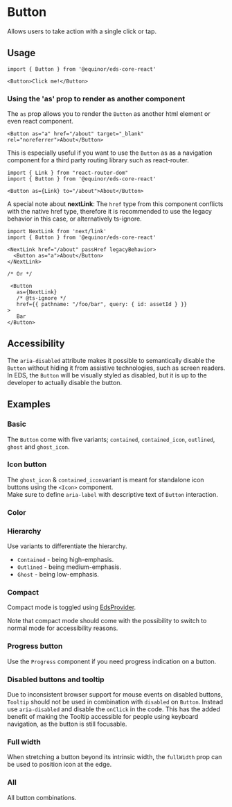 

# Button 
Allows users to take action with a single click or tap.

<Links 
ariaUrl="https://www.w3.org/WAI/ARIA/apg/patterns/button/" 
figmaUrl="https://www.figma.com/file/0bGXR2sCwMVSDNyyzu5BXrO5/UI%E2%80%94User-Interface?node-id=17394%3A47297" 
documentationUrl="https://eds.equinor.com/0b0c666ab/p/83185a-button/b/86826a"
sourceUrl="https://github.com/equinor/design-system/tree/develop/packages/eds-core-react/src/components/Button"
npmUrl="https://www.npmjs.com/package/@equinor/eds-core-react/"
/>

<Primary />
<Controls />
<Source />


## Usage

```tsx
import { Button } from '@equinor/eds-core-react'

<Button>Click me!</Button>
```

### Using the 'as' prop to render as another component

The `as` prop allows you to render the `Button` as another html element or even react component. 

```tsx
<Button as="a" href="/about" target="_blank" rel="noreferrer">About</Button>
```
This is especially useful if you want to use the `Button` as as a navigation component for a third party routing library such as react-router.

```tsx
import { Link } from "react-router-dom"
import { Button } from '@equinor/eds-core-react'

<Button as={Link} to="/about">About</Button>
```
A special note about **nextLink**: The `href` type from this component conflicts with the native href type, therefore it is recommended to use the legacy behavior in this case, or alternatively ts-ignore.
```tsx
import NextLink from 'next/link'
import { Button } from '@equinor/eds-core-react'

<NextLink href="/about" passHref legacyBehavior>
  <Button as="a">About</Button>
</NextLink>

/* Or */

 <Button
   as={NextLink}
   /* @ts-ignore */
   href={{ pathname: "/foo/bar", query: { id: assetId } }}
>
   Bar
</Button>
```
## Accessibility
The `aria-disabled` attribute makes it possible to semantically disable the `Button` without hiding it from assistive technologies, such as screen readers. 
In EDS, the `Button` will be visually styled as disabled, but it is up to the developer to actually disable the button.

<Canvas of={ComponentStories.Accessibility} />

## Examples

### Basic
The `Button` come with five variants; `contained`,  `contained_icon`, `outlined`, `ghost` and `ghost_icon`.

<Canvas of={ComponentStories.Basic} />

### Icon button
The `ghost_icon` & `contained_icon`variant is meant for standalone icon buttons using the `<Icon>` component.  
Make sure to define `aria-label` with descriptive text of `Button` interaction.

<Canvas of={ComponentStories.IconButton} />

### Color

<Canvas of={ComponentStories.Color} />

### Hierarchy
Use variants to differentiate the hierarchy.
<ul>
  <li><code>Contained</code> - being high-emphasis.</li>
  <li><code>Outlined</code> - being medium-emphasis.</li>
  <li><code>Ghost</code> - being low-emphasis.</li>
</ul>

<Canvas of={ComponentStories.Hierarchy} />

### Compact
Compact mode is toggled using [EdsProvider](?path=/docs/edsprovider--introduction).

Note that compact mode should come with the possibility to switch to normal mode for accessibility reasons.

<Canvas of={ComponentStories.Compact} />

### Progress button
Use the `Progress` component if you need progress indication on a button.

<Canvas of={ComponentStories.ProgressButton} />

### Disabled buttons and tooltip
Due to inconsistent browser support for mouse events on disabled buttons, `Tooltip` 
should not be used in combination with `disabled` on `Button`. Instead use `aria-disabled` 
and disable the `onClick` in the code. This has the added benefit of making the 
Tooltip accessible for people using keyboard navigation, as the button is still focusable.

<Canvas of={ComponentStories.WithTooltip} />

### Full width
When stretching a button beyond its intrinsic width, the `fullWidth` prop can be used to position icon at the edge.

<Canvas of={ComponentStories.FullWidth} />

### All
All button combinations. 

<Canvas of={ComponentStories.All} />

